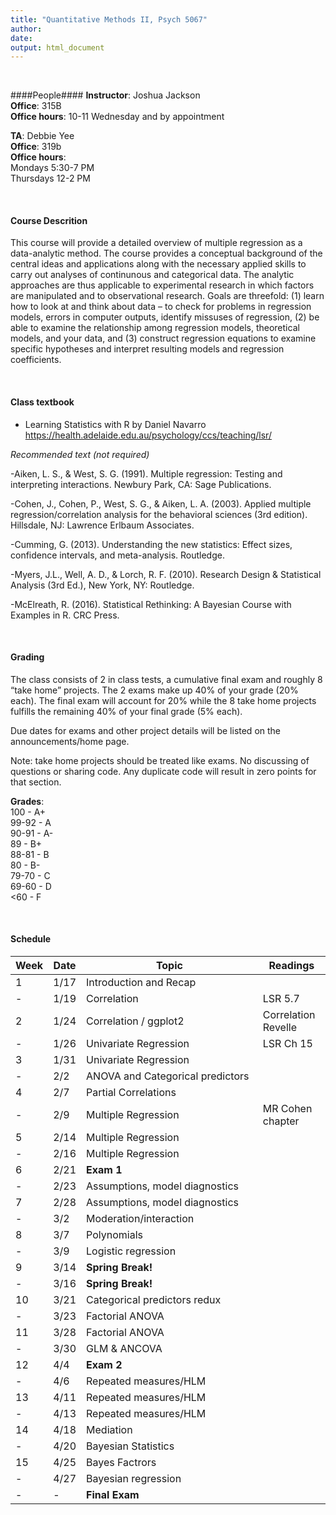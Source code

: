 ```yaml
---
title: "Quantitative Methods II, Psych 5067"
author: 
date: 
output: html_document
---
```

<br>  

####People#### 
**Instructor**: Joshua Jackson  
**Office**: 315B  
**Office hours**: 10-11 Wednesday and by appointment  

**TA**: Debbie Yee  
**Office**:   319b  
**Office hours**:   
Mondays 5:30-7 PM  
Thursdays 12-2 PM  

<br>  

#### Course Descrition#### 

This course will provide a detailed overview of multiple regression as a data-analytic method. The course provides a conceptual background of the central ideas and applications along with the necessary applied skills to carry out analyses of continunous and categorical data. The analytic approaches are thus applicable to experimental research in which factors are manipulated and to observational research. Goals are threefold: (1) learn how to look at and think about data – to check for problems in regression models, errors in computer outputs, identify missuses of regression, (2) be able to examine the relationship among regression models, theoretical models, and your data, and (3) construct regression equations to examine specific hypotheses and interpret resulting models and regression coefficients. 

<br>  

#### Class textbook#### 

- Learning Statistics with R by Daniel Navarro <https://health.adelaide.edu.au/psychology/ccs/teaching/lsr/>

*Recommended text (not required)*

-Aiken, L. S., & West, S. G. (1991). Multiple regression: Testing and interpreting interactions. Newbury Park, CA: Sage Publications.

-Cohen, J., Cohen, P., West, S. G., & Aiken, L. A. (2003). Applied multiple regression/correlation analysis for the behavioral sciences (3rd edition). Hillsdale, NJ: Lawrence Erlbaum Associates.

-Cumming, G. (2013). Understanding the new statistics: Effect sizes, confidence intervals, and meta-analysis. Routledge.

-Myers, J.L., Well, A. D., & Lorch, R. F. (2010). Research Design & Statistical Analysis (3rd Ed.), New York, NY: Routledge. 

-McElreath, R. (2016). Statistical Rethinking: A Bayesian Course with Examples in R. CRC Press. 

<br>  

#### Grading#### 
The class consists of 2 in class tests, a cumulative final exam and roughly 8 "take home" projects. The 2 exams make up 40% of your grade (20% each). The final exam will account for 20% while the 8 take home projects fulfills the remaining 40% of your final grade (5% each). 

Due dates for exams and other project details will be listed on the announcements/home page. 

Note: take home projects should be treated like exams. No discussing of questions or sharing code. Any duplicate code will result in zero points for that section. 

**Grades**:   
100   - A+  
99-92 - A  
90-91 - A-  
89    - B+  
88-81 - B  
80    - B-  
79-70 - C  
69-60 - D  
<60   - F  
  
  <br>  
  
#### Schedule####  

| Week | Date  |  Topic                                                     | Readings             |
-------|-------|------------------------------------------------------------|----------------------|
| 1    | 1/17  | Introduction and Recap                                     |                      |
| -    | 1/19  | Correlation                                                |   LSR 5.7            |
| 2    | 1/24  | Correlation / ggplot2                                      |  Correlation Revelle |
| -    | 1/26  | Univariate Regression                                      |   LSR Ch 15          |
| 3    | 1/31  | Univariate Regression                                      |                      |
| -    | 2/2   | ANOVA and Categorical predictors                           |                      |
| 4    | 2/7   | Partial Correlations                                       |                      |
| -    | 2/9   | Multiple Regression                                        |  MR Cohen chapter    |
| 5    | 2/14  | Multiple Regression                                        |                      |
| -    | 2/16  | Multiple Regression                                        |                      |
| 6    | 2/21  | **Exam 1**                                                 |                      |
| -    | 2/23  | Assumptions, model diagnostics                             |                      |
| 7    | 2/28  | Assumptions, model diagnostics                             |                      |
| -    | 3/2   | Moderation/interaction                                     |                      |
| 8    | 3/7   | Polynomials                                                |                      |
| -    | 3/9   | Logistic regression                                        |                      |
| 9    | 3/14  | **Spring Break!**                                          |                      |
| -    | 3/16  | **Spring Break!**                                          |                      |
| 10   | 3/21  | Categorical predictors redux                               |                      |
| -    | 3/23  | Factorial ANOVA                                            |                      |
| 11   | 3/28  | Factorial ANOVA                                            |                      |
| -    | 3/30  | GLM & ANCOVA                                               |                      |
| 12   | 4/4   | **Exam 2**                                                 |                      |
| -    | 4/6   | Repeated measures/HLM                                      |                      |
| 13   | 4/11  | Repeated measures/HLM                                      |                      |
| -    | 4/13  | Repeated measures/HLM                                      |                      |
| 14   | 4/18  | Mediation                                                  |                      |
| -    | 4/20  | Bayesian Statistics                                        |                      |
| 15   | 4/25  | Bayes Factrors                                             |                      |
| -    | 4/27  | Bayesian regression                                        |                      |
| -    | -     | **Final Exam**                                             |                      |


